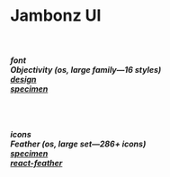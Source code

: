 
<Meta title="Jambonz UI" />

<style>
  {`
    .sbdocs-wrapper {
      text-align: center;
      background-color: #fff3f6;
    }

    .sbdocs-wrapper h1 {
      color: #da1c5c;
    }

    .sbdocs-wrapper a {
      font-size: inherit;
      font-family: inherit;
      color: #da1c5c;
    }
  `}
</style>

<H1>
  Jambonz UI
  <br />
  &nbsp;
</H1>

<H5>
  <strong>font</strong>
  <br />
  Objectivity (os, large family—16 styles)
  <br />
  <a
    className="i"
    target="_blank"
    href="https://www.behance.net/gallery/60530395/Objectivity-Free-Font-Family"
  >
    design
    <ExternalLink />
  </a>
  <br />
  <a
    className="i"
    target="_blank"
    href="https://www.fontsquirrel.com/fonts/objectivity"
  >
    specimen
    <ExternalLink />
  </a>
</H5>

<H5>&nbsp;</H5>

<H5>
  <strong>icons</strong>
  <br />
  Feather (os, large set—286+ icons)
  <br />
  <a className="i" target="_blank" href="https://feathericons.com">
    specimen
    <ExternalLink />
  </a>
  <br />
  <a
    className="i"
    target="_blank"
    href="https://github.com/feathericons/react-feather"
  >
    react-feather
    <ExternalLink />
  </a>
</H5>
